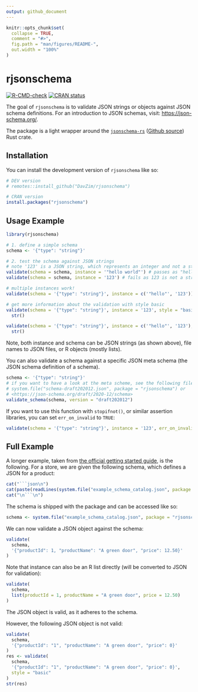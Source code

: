 ```yaml
---
output: github_document
---
```


<!-- README.md is generated from README.Rmd. Please edit that file -->

```r
knitr::opts_chunk$set(
  collapse = TRUE,
  comment = "#>",
  fig.path = "man/figures/README-",
  out.width = "100%"
)
```

# rjsonschema

<!-- badges: start -->
[![R-CMD-check](https://github.com/DavZim/rjsonschema/actions/workflows/R-CMD-check.yaml/badge.svg)](https://github.com/DavZim/rjsonschema/actions/workflows/R-CMD-check.yaml)
[![CRAN status](https://www.r-pkg.org/badges/version/rjsonschema)](https://CRAN.R-project.org/package=rjsonschema)
<!-- badges: end -->

The goal of `rjsonschema` is to validate JSON strings or objects against JSON schema definitions.
For an introduction to JSON schemas, visit: <https://json-schema.org/>.

The package is a light wrapper around the [`jsonschema-rs`](https://docs.rs/jsonschema/latest/jsonschema/) ([Github source](https://github.com/Stranger6667/jsonschema)) Rust crate.

## Installation

You can install the development version of `rjsonschema` like so:

``` r
# DEV version
# remotes::install_github("DavZim/rjsonschema")

# CRAN version
install.packages("rjsonschema")
```

## Usage Example

```r
library(rjsonschema)

# 1. define a simple schema
schema <- '{"type": "string"}'

# 2. test the schema against JSON strings
# note '123' is a JSON string, which represents an integer and not a string!
validate(schema = schema, instance = '"hello world"') # passes as "hello" is a string
validate(schema = schema, instance = '123') # fails as 123 is not a string

# multiple instances work!
validate(schema = '{"type": "string"}', instance = c('"hello"', '123'))

# get more information about the validation with style basic
validate(schema = '{"type": "string"}', instance = '123', style = "basic") |> 
  str()

validate(schema = '{"type": "string"}', instance = c('"hello"', '123'), style = "basic") |> 
  str()
```

Note, both instance and schema can be JSON strings (as shown above), file names to JSON files, or R objects (mostly lists).

You can also validate a schema against a specific JSON meta schema (the JSON schema definition of a schema).

```r
schema <- '{"type": "string"}'
# if you want to have a look at the meta scheme, see the following file:
# system.file("schema-draft202012.json", package = "rjsonschema") or
# <https://json-schema.org/draft/2020-12/schema>
validate_schema(schema, version = "draft202012")
```


If you want to use this function with `stopifnot()`, or similar assertion libraries, you can set `err_on_invalid` to `TRUE`:

```r
validate(schema = '{"type": "string"}', instance = '123', err_on_invalid = TRUE)
```


## Full Example

A longer example, taken from [the official getting started guide](https://json-schema.org/learn/getting-started-step-by-step), is the following.
For a store, we are given the following schema, which defines a JSON for a product:

```r
cat("```json\n")
cat(paste(readLines(system.file("example_schema_catalog.json", package = "rjsonschema")), collapse = "\n"))
cat("\n```\n")
```

The schema is shipped with the package and can be accessed like so:

```r
schema <- system.file("example_schema_catalog.json", package = "rjsonschema")
```

We can now validate a JSON object against the schema:

```r
validate(
  schema,
  '{"productId": 1, "productName": "A green door", "price": 12.50}'
)
```

Note that instance can also be an R list directly (will be converted to JSON for validation):
```r
validate(
  schema,
  list(productId = 1, productName = "A green door", price = 12.50)
)
```

The JSON object is valid, as it adheres to the schema.

However, the following JSON object is not valid:

```r
validate(
  schema,
  '{"productId": "1", "productName": "A green door", "price": 0}'
)
res <- validate(
  schema,
  '{"productId": "1", "productName": "A green door", "price": 0}',
  style = "basic"
)
str(res)
```

